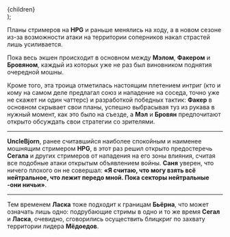 
  <Article
    color="blue"
    title="Блицкриг по-самарски"
    subtitle="HPG Never Changes"
    image="/images/09/blitzkrig-po-samarski.jpg"
    imageHeight={152}
    {...rest}
  >
    {children}
  </Article>
);

Планы стримеров на **HPG** и раньше менялись на ходу, а в новом сезоне из-за возможности атаки на территории соперников накал страстей лишь усиливается.

Пока весь экшен происходит в основном между **Мэлом**, **Факером** и **Бровяном**, каждый из которых уже не раз был виновником поднятия очередной мошны.

Кроме того, эта троица отметилась настоящим плетением интриг (кто и кому на самом деле предлагал союз и нападение на соседа, точно уже не скажет ни один чаттерс) и разработкой победных тактик: **Факер** в основном скрывает свои планы, успешно выбрасывая туз из рукава в нужный момент, как это было на съезде, а **Мэл** и **Бровян** предпочитают открыто обсуждать свои стратегии со зрителями.

---

**UncleBjorn**, ранее считавшийся наиболее спокойным и наименее мошнящим стримером **HPG**, в этот раз решил открыто предостеречь **Сегала** и других стримеров от нападения на его зоны влияния, считая все подобные атаки открытым объявлением войны. **Саня** уверен, что ничего плохого он не совершал: **«Я считаю, что могу взять всё нейтральное, что лежит передо мной. Пока секторы нейтральные -они ничьи»**.

---

Тем временем **Ласка** тоже подходит к границам **Бьёрна**, что может означать лишь одно: подрубающие стримы в одно и то же время **Сегал** и **Ласка**, очевидно, сговорились осуществить блицкриг по захвату территории лидера **Мёдоедов**.
